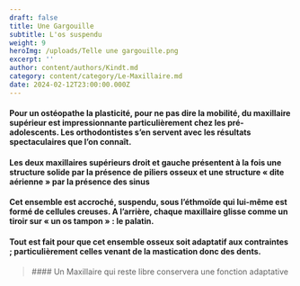 ```yaml
---
draft: false
title: Une Gargouille
subtitle: L'os suspendu
weight: 9
heroImg: /uploads/Telle une gargouille.png
excerpt: ''
author: content/authors/Kindt.md
category: content/category/Le-Maxillaire.md
date: 2024-02-12T23:00:00.000Z
---
```


#### Pour un ostéopathe la plasticité, pour&#xA;ne pas dire la mobilité, du maxillaire supérieur est impressionnante&#xA;particulièrement chez les pré-adolescents. Les orthodontistes s’en servent avec&#xA;les résultats spectaculaires que l’on connaît.

<Space height={20} />

#### Les&#xA;deux maxillaires supérieurs droit et gauche présentent à la fois une structure&#xA;solide par la présence de piliers osseux et une structure « dite aérienne »&#xA;par la présence des sinus

<Space height={20} />

#### Cet ensemble est accroché, suspendu,&#xA;sous l’éthmoïde qui lui-même est formé de cellules creuses. A l’arrière, chaque&#xA;maxillaire glisse comme un tiroir sur  « un os tampon » : le palatin.

<Space height={20} />

#### Tout est fait pour que cet ensemble&#xA;osseux soit adaptatif aux contraintes ; particulièrement celles venant de la&#xA;mastication donc des dents.

<Space height={40} />

<BlockQuote position="center">
  #### Un Maxillaire qui reste libre conservera une fonction adaptative
</BlockQuote>

####
